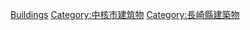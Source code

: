 {{Commonscat|Buildings in Nagasaki}}

{{DEFAULTSORT:Nagasaki}}
[[Category:長崎市|Buildings]]
[[Category:中核市建筑物|Category:中核市建筑物]]
[[Category:長崎縣建築物|Category:長崎縣建築物]]